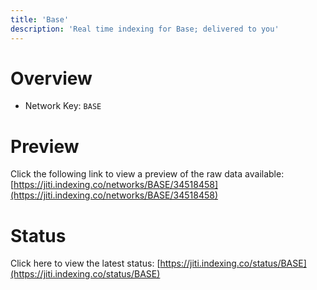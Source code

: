 ```yaml
---
title: 'Base'
description: 'Real time indexing for Base; delivered to you'
---
```


# Overview
- Network Key: `BASE`

# Preview
Click the following link to view a preview of the raw data available: [https://jiti.indexing.co/networks/BASE/34518458](https://jiti.indexing.co/networks/BASE/34518458)

# Status
Click here to view the latest status: [https://jiti.indexing.co/status/BASE](https://jiti.indexing.co/status/BASE)
